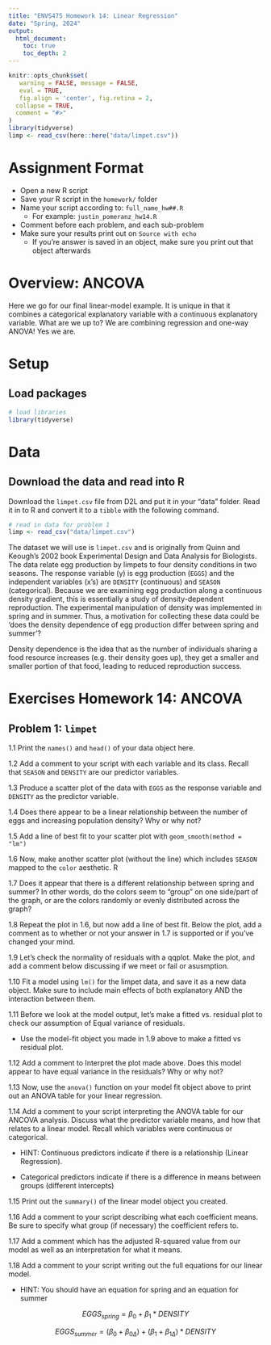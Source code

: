 ```yaml
---
title: "ENVS475 Homework 14: Linear Regression"
date: "Spring, 2024"
output: 
  html_document:
    toc: true
    toc_depth: 2
---
```


```r
knitr::opts_chunk$set(
   warning = FALSE, message = FALSE,
   eval = TRUE,
   fig.align = 'center', fig.retina = 2,
  collapse = TRUE,
  comment = "#>"
)
library(tidyverse)
limp <- read_csv(here::here("data/limpet.csv")) 
```



# Assignment Format

* Open a new R script
* Save your R script in the `homework/` folder
* Name your script according to: `full_name_hw##.R`
  + For example: `justin_pomeranz_hw14.R`
* Comment before each problem, and each sub-problem
* Make sure your results print out on `Source with echo`
  + If you're answer is saved in an object, make sure you print out that object afterwards
  

# Overview: ANCOVA

Here we go for our final linear-model example. It is unique in that it combines a categorical explanatory variable with a continuous explanatory variable. What are we up to? We are combining regression and one-way ANOVA! Yes we are.
  
# Setup

## Load packages

```r
# load libraries
library(tidyverse)
```

# Data

## Download the data and read into R

Download the `limpet.csv` file from D2L and put it in your "data" folder. Read it in to R and convert it to a `tibble` with the following command. 

```r
# read in data for problem 1
limp <- read_csv("data/limpet.csv") 
```

The dataset we will use is `limpet.csv` and is originally from Quinn and Keough’s 2002 book Experimental Design and Data Analysis for Biologists.  The data relate egg production by limpets to four density conditions in two seasons. The response variable (y) is egg production (`EGGS`) and the independent variables (x’s) are `DENSITY` (continuous) and `SEASON` (categorical). Because we are examining egg production along a continuous density gradient, this is essentially a study of density-dependent reproduction. The experimental manipulation of density was implemented in spring and in summer. Thus, a motivation for collecting these data could be ‘does the density dependence of egg production differ between spring and summer’?

Density dependence is the idea that as the number of individuals sharing a food resource increases (e.g. their density goes up), they get a smaller and smaller portion of that food, leading to reduced reproduction success.

# Exercises Homework 14: ANCOVA

## Problem 1: `limpet`  

1.1 Print the `names()` and `head()` of your data object here. 
  


1.2 Add a comment to your script with each variable and its class. Recall that `SEASON` and `DENSITY` are our predictor variables.   



1.3 Produce a scatter plot of the data with `EGGS` as the response variable and `DENSITY` as the predictor variable. 


1.4 Does there appear to be a linear relationship between the number of eggs and increasing population density? Why or why not?


1.5 Add a line of best fit to your scatter plot with `geom_smooth(method = "lm")`  


1.6 Now, make another scatter plot (without the line) which includes `SEASON` mapped to the `color` aesthetic. R 


1.7 Does it appear that there is a different relationship between spring and summer? In other words, do the colors seem to "group" on one side/part of the graph, or are the colors randomly or evenly distributed across the graph? 


1.8 Repeat the plot in 1.6, but now add a line of best fit. Below the plot, add a comment as to whether or not your answer in 1.7 is supported or if you've changed your mind.  


1.9 Let's check the normality of residuals with a qqplot. Make the plot, and add a comment below discussing if we meet or fail or asusmption. 


1.10  Fit a model using `lm()` for the limpet data, and save it as a new data object. Make sure to include main effects of both explanatory AND the interaction between them. 


1.11 Before we look at the model output, let's make a fitted vs. residual plot to check our assumption of Equal variance of residuals.  

  * Use the model-fit object you made in 1.9 above to make a fitted vs residual plot.  


1.12 Add a comment to Interpret the plot made above. Does this model appear to have equal variance in the residuals? Why or why not?  


1.13 Now, use the `anova()` function on your model fit object  above to print out an ANOVA table for your linear regression. 


1.14 Add a comment to your script interpreting the ANOVA table for our ANCOVA analysis. Discuss what the predictor variable means, and how that relates to a linear model. Recall which variables were continuous or categorical.  

  * HINT: Continuous predictors indicate if there is a relationship (Linear Regression).  
  
  * Categorical predictors indicate if there is a difference in means between groups (different intercepts)  


1.15 Print out the `summary()` of the linear model object you created. 


1.16 Add a comment to your script describing what each coefficient means. Be sure to specify what group (if necessary) the coefficient refers to.  


1.17 Add a comment which has the adjusted R-squared value from our model as well as an interpretation for what it means.


1.18 Add a comment to your script writing out the full equations for our linear model.  

* HINT: You should have an equation for spring and an equation for summer  

$$EGGS_{spring} = \beta_0 + \beta_1 * DENSITY $$  

$$EGGS_{summer} = (\beta_0+\beta_{0 \Delta}) + (\beta_1 +\beta_{1 \Delta}) * DENSITY $$  

